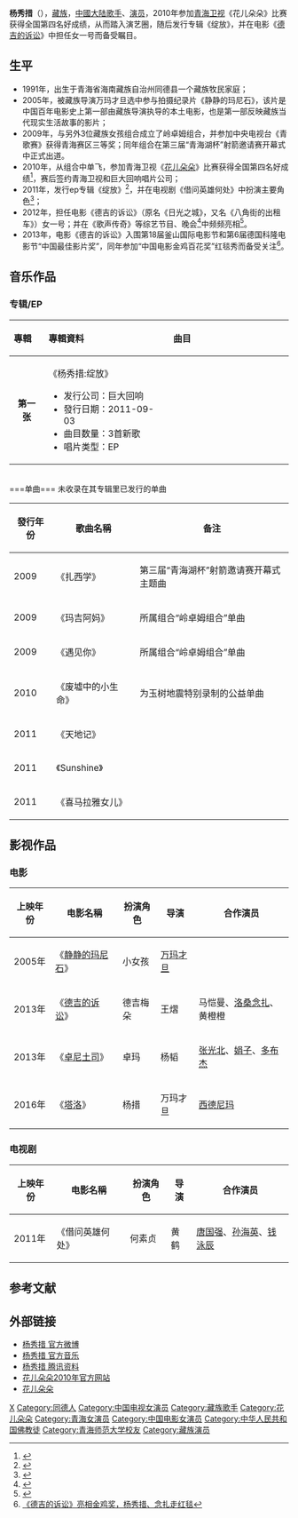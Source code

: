 {{藝人
| 姓名     = 杨秀措
| 類型     = 女艺人 
| 圖片     =
| 圖片尺寸 = 
| 圖片簡介 = 
| 綽號     =  
| 國籍     = {{PRC}} 
| 民族     = [[藏族|藏族]]
| 出生日期 = {{birth date and age|1991|9|6}}
| 出生地點 = {{CHN}}[[青海省|青海省]][[海南藏族自治州|海南藏族自治州]][[同德县|同德县]]
| 職業     = [[歌手|歌手]]、[[演员|演员]]
| 語言     = 
| 教育程度 =  [[青海师范大学|青海师范大学]]进修班 
| 宗教信仰 = 藏传佛教
| 配偶     = 
| 兒女     = 
| 父母     = 
| 音樂類型 = [[华语流行|华语流行]]
| 活躍年代 = 2010年-至今
| 代表作   = 《德吉的诉讼》
| 唱片公司 = [[巨大回响|巨大回响]]（2010-至今）
| 經紀公司 = [[青海卫视|青海卫视]]（2010-至今） 
| 網站     = [http://weibo.com/u/1805095894 杨秀措 個人微博]
| 相關團體 = 《[[花儿朵朵|花儿朵朵]]》
| 獎項     = 2010青海卫视《花儿朵朵》全国第4名
| IMDb    = 
}}
'''杨秀措'''（{{bd|1991年|9月6日|catIdx=Y杨}}），[[藏族|藏族]]，[[中國大陆|中國大陆]][[歌手|歌手]]、[[演员|演员]]，2010年参加[[青海卫视|青海卫视]]《花儿朵朵》比赛获得全国第四名好成绩，从而踏入演艺圈，随后发行专辑《绽放》，并在电影《[[德吉的诉讼|德吉的诉讼]]》中担任女一号而备受瞩目。

==生平==
*1991年，出生于青海省海南藏族自治州同德县一个藏族牧民家庭；
*2005年，被藏族导演万玛才旦选中参与拍摄纪录片《静静的玛尼石》，该片是中国百年电影史上第一部由藏族导演执导的本土电影，也是第一部反映藏族当代现实生活故事的影片；
*2009年，与另外3位藏族女孩组合成立了岭卓姆组合，并参加中央电视台《青歌赛》获得青海赛区三等奖；同年组合在第三届“青海湖杯”射箭邀请赛开幕式中正式出道。
*2010年，从组合中单飞，参加青海卫视《[[花儿朵朵|花儿朵朵]]》比赛获得全国第四名好成绩<ref>{{Cite web |url=http://ent.qq.com/a/20100828/000177.htm |title=“花儿朵朵”今晚上演4进3 杨秀措或将出局 |access-date=2013-10-10 |archive-date=2019-11-29 |archive-url=https://web.archive.org/web/20191129071416/https://ent.qq.com/a/20100828/000177.htm |dead-url=no }}</ref>，赛后签约青海卫视和巨大回响唱片公司；
*2011年，发行ep专辑《绽放》<ref>{{Cite web |url=http://ent.163.com/11/0603/11/75KCCI5P00031H0O.html |title=杨秀措新歌《绽放》首播 黄韵玲钟兴民鼎力打造 |access-date=2013-10-10 |archive-date=2019-08-11 |archive-url=https://web.archive.org/web/20190811025514/http://ent.163.com/11/0603/11/75KCCI5P00031H0O.html |dead-url=no }}</ref>，并在电视剧《借问英雄何处》中扮演主要角色<ref>{{Cite web |url=http://ent.163.com/12/0228/11/7RBKPTIT00031H2L.html |title=《借问英雄何处》登BTV4 杨秀措出演女一号 |access-date=2013-10-10 |archive-date=2019-08-12 |archive-url=https://web.archive.org/web/20190812103802/http://ent.163.com/12/0228/11/7RBKPTIT00031H2L.html |dead-url=no }}</ref>；
*2012年，担任电影《德吉的诉讼》（原名《日光之城》，又名《八角街的出租车》）女一号；并在《歌声传奇》等综艺节目、晚会<ref>{{Cite web |url=http://ent.163.com/12/0307/11/7S08SUCV00031H2L.html |title=杨秀措受邀为藏族“两会”代表献歌 |access-date=2013-10-10 |archive-date=2019-08-13 |archive-url=https://web.archive.org/web/20190813180310/http://ent.163.com/12/0307/11/7S08SUCV00031H2L.html |dead-url=no }}</ref>中频频亮相<ref>{{Cite web |url=http://ent.qq.com/a/20120417/000287.htm |title=成方圆青睐音乐剧 杨秀措《歌声传奇》受关注 |access-date=2013-10-10 |archive-date=2019-11-30 |archive-url=https://web.archive.org/web/20191130193508/https://ent.qq.com/a/20120417/000287.htm |dead-url=no }}</ref>。
*2013年，电影《德吉的诉讼》入围第18届釜山国际电影节和第6届德国科隆电影节“中国最佳影片奖”，同年参加“中国电影金鸡百花奖”红毯秀而备受关注<ref>[http://www.dzwww.com/yule/yulezhuanti/mtcbg/201309/t20130929_8961973.htm 《德吉的诉讼》亮相金鸡奖，杨秀措、念扎走红毯]{{Dead link|date=2018年10月 |bot=InternetArchiveBot |fix-attempted=yes }}</ref>。

==音乐作品==
===专辑/EP===
{| class="wikitable"
!align="left" width="80px"| 專輯 
!align="left" width="350px"| 專輯資料
!align="left" width="400px"| 曲目
|-
|align="center"| '''第一张'''
|align="left"|  《杨秀措:绽放》
* 发行公司：巨大回响
* 發行日期：2011-09-03 
* 曲目数量：3首新歌 
* 唱片类型：EP 
|align="left" style="font-size: 85%;"|
{{hidden|曲目|
# 绽放【MV】 
# 地平线【MV】 
# New Day
# 绽放 伴奏 
# 地平线 伴奏
}}
|}<br />
===单曲===
未收录在其专辑里已发行的单曲
{| class="wikitable"
|-
! 發行年份  !! 歌曲名稱 !!  备注
|-
| 2009 || 《扎西学》  || 第三届“青海湖杯”射箭邀请赛开幕式主题曲 
|-
| 2009 || 《玛吉阿妈》 || 所属组合“岭卓姆组合”单曲 
|-
| 2009 || 《遇见你》 || 所属组合“岭卓姆组合”单曲
|-
| 2010  || 《废墟中的小生命》  || 为玉树地震特别录制的公益单曲
|-
| 2011  || 《天地记》  ||  
|-
| 2011  || 《Sunshine》  ||
|-
| 2011  || 《喜马拉雅女儿》  ||
|}
==影视作品==
===电影===
{| class="wikitable"
|-
! 上映年份  !! 电影名稱 !! 扮演角色 !! 导演 !! 合作演员
|-
| 2005年 || 《[[静静的玛尼石|静静的玛尼石]]》|| 小女孩 ||[[万玛才旦|万玛才旦]] ||
|-
| 2013年 || 《[[德吉的诉讼|德吉的诉讼]]》  || 德吉梅朵 ||王熠 ||马恺曼、[[洛桑念扎|洛桑念扎]]、黄橙橙
|-
| 2013年 || 《[[卓尼土司|卓尼土司]]》  || 卓玛 ||杨韬 ||[[张光北|张光北]]、[[娟子|娟子]]、[[多布杰|多布杰]]
|-
| 2016年 || 《[[塔洛_(電影)|塔洛]]》  || 杨措 || 万玛才旦||[[西德尼玛|西德尼玛]]
|}

===电视剧===
{| class="wikitable"
|-
! 上映年份  !! 电影名稱 !! 扮演角色 !! 导演 !! 合作演员
|-
| 2011年 || 《借问英雄何处》|| 何素贞 ||黄鹤 ||[[唐国强|唐国强]]、[[孙海英|孙海英]]、[[钱泳辰|钱泳辰]]
|}

==参考文献==
{{reflist}}
==外部链接==
*[http://weibo.com/u/1805095894 杨秀措 官方微博] {{Wayback|url=http://weibo.com/u/1805095894 |date=20160420204556 }}
*[https://web.archive.org/web/20150608193111/http://music.baidu.com/artist/88549 杨秀措 官方音乐]
*[https://web.archive.org/web/20130130161335/http://datalib.ent.qq.com/star/4907/index.shtml 杨秀措 腾讯资料]
*[http://ent.qq.com/zt/2010/flower/ 花儿朵朵2010年官方网站] {{Wayback|url=http://ent.qq.com/zt/2010/flower/ |date=20200920085646 }}
*[[花儿朵朵|花儿朵朵]]

{{花儿家族}}
{{DEFAULTSORT:Y杨}}
[[Category:杨姓|X]]
[[Category:同德人|Category:同德人]]
[[Category:中国电视女演员|Category:中国电视女演员]]
[[Category:藏族歌手|Category:藏族歌手]]
[[Category:花儿朵朵|Category:花儿朵朵]]
[[Category:青海女演员|Category:青海女演员]]
[[Category:中国电影女演员|Category:中国电影女演员]]
[[Category:中华人民共和国佛教徒|Category:中华人民共和国佛教徒]]
[[Category:青海师范大学校友|Category:青海师范大学校友]]
[[Category:藏族演员|Category:藏族演员]]